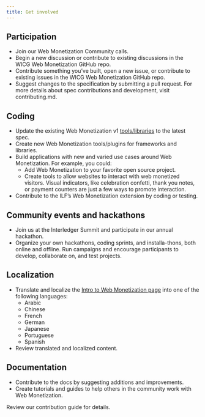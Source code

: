 ```yaml
---
title: Get involved
---
```



## Participation

* Join our <LinkOut href="https://calendar.google.com/calendar/u/0/r/eventedit/copy/c2dyMjY4M2k1dXRrcjZkYW05Mmo3c2xzZm1fMjAyNDA1MDlUMTMwMDAwWiBjX2NqMDI3Z21oc3VqazkxZXZpMjRkOXB2bXQ0QGc/bWVsaXNzYUBpbnRlcmxlZGdlci5vcmc?scp=ALL">Web Monetization Community calls</LinkOut>.
* Begin a <LinkOut href="https://github.com/WICG/webmonetization/discussions">new discussion or contribute to existing discussions</LinkOut> in the WICG Web Monetization GitHub repo.
* <LinkOut href="https://github.com/WICG/webmonetization/issues">Contribute</LinkOut> something you’ve built, open a new issue, or contribute to existing issues in the WICG Web Monetization GitHub repo.
* Suggest changes to the <LinkOut href="https://webmonetization.org/specification/">specification</LinkOut> by submitting a pull request. For more details about spec contributions and development, visit <LinkOut href="https://github.com/WICG/webmonetization/blob/main/CONTRIBUTING.md">contributing.md</LinkOut>.

## Coding

* Update the existing Web Monetization v1 [tools/libraries](/experiment/libraries/) to the latest spec.
* Create new Web Monetization tools/plugins for frameworks and libraries.
* Build applications with new and varied use cases around Web Monetization. For example, you could:
    * Add Web Monetization to your favorite open source project.
    * Create tools to allow websites to interact with web monetized visitors. Visual indicators, like celebration confetti, thank you notes, or payment counters are just a few ways to promote interaction.
* <LinkOut href="https://github.com/interledger/web-monetization-extension">Contribute</LinkOut> to the ILF’s Web Monetization extension by coding or testing.

## Community events and hackathons

* Join us at the <LinkOut href="https://interledger.org/summit">Interledger Summit</LinkOut> and participate in our annual hackathon.
* Organize your own hackathons, coding sprints, and installa-thons, both online and offline. Run campaigns and encourage participants to develop, collaborate on, and test projects.

## Localization

* <LinkOut href="https://github.com/WICG/webmonetization?tab=readme-ov-file#localizationinternationalization">Translate and localize</LinkOut> the [Intro to Web Monetization page](/docs/) into one of the following languages:
    * Arabic
    * Chinese
    * French
    * German
    * Japanese
    * Portuguese
    * Spanish
* Review translated and localized content.

## Documentation

* Contribute to the docs by suggesting additions and improvements.
* Create tutorials and guides to help others in the community work with Web Monetization.

Review our <LinkOut href="https://github.com/WICG/webmonetization?tab=readme-ov-file#contribute">contribution guide</LinkOut> for details.